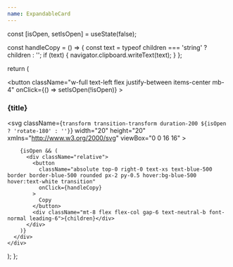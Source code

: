 ```yaml
---
name: ExpandableCard
---
```


  const [isOpen, setIsOpen] = useState(false);

  const handleCopy = () => {
    const text = typeof children === 'string' ? children : '';
    if (text) {
      navigator.clipboard.writeText(text);
    }
  };

  return (
    <div className="flex gap-6 p-6 rounded-lg bg-[#e9e8ff3d] border border-[#3e4fe0] my-4">
      <div className="border-l-2 self-stretch border-[#3e4fe0]" />
      <div className="w-full">
        <button
          className="w-full text-left flex justify-between items-center mb-4"
          onClick={() => setIsOpen(!isOpen)}
        >
          <h3 className="text-neutral-b font-bold leading-8 !mt-0">{title}</h3>
          <svg
            className={`transform transition-transform duration-200 ${isOpen ? 'rotate-180' : ''}`}
            width="20"
            height="20"
            xmlns="http://www.w3.org/2000/svg"
            viewBox="0 0 16 16"
          >
            <path
              fillRule="evenodd"
              d="M1.646 4.646a.5.5 0 0 1 .708 0L8 10.293l5.646-5.647a.5.5 0 0 1 .708.708l-6 6a.5.5 0 0 1-.708 0l-6-6a.5.5 0 0 1 0-.708z"
            />
          </svg>
        </button>

        {isOpen && (
          <div className="relative">
            <button
              className="absolute top-0 right-0 text-xs text-blue-500 border border-blue-500 rounded px-2 py-0.5 hover:bg-blue-500 hover:text-white transition"
              onClick={handleCopy}
            >
              Copy
            </button>
            <div className="mt-8 flex flex-col gap-6 text-neutral-b font-normal leading-6">{children}</div>
          </div>
        )}
      </div>
    </div>
  );
};
